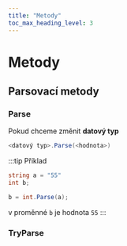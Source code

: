 ```yaml
---
title: "Metody"
toc_max_heading_level: 3
---
```

# Metody

## Parsovací metody
    
### Parse
Pokud chceme změnit **datový typ**
```csharp
<datový typ>.Parse(<hodnota>)
```
:::tip Příklad
```csharp
string a = "55"
int b;

b = int.Parse(a);
```
v proměnné `b` je hodnota `55`
:::
### TryParse

